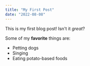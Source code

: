 ```yaml
---
title: "My First Post"
date: "2022-08-08"
---
```


This is my first blog post! Isn't it *great*?

Some of my **favorite** things are:

* Petting dogs
* Singing
* Eating potato-based foods